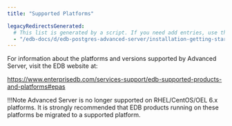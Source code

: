```yaml
---
title: "Supported Platforms"

legacyRedirectsGenerated:
  # This list is generated by a script. If you need add entries, use the `legacyRedirects` key.
  - "/edb-docs/d/edb-postgres-advanced-server/installation-getting-started/upgrade-guide/13/supported_platforms.html"
---
```


<div id="supported_platforms" class="registered_link"></div>

For information about the platforms and versions supported by Advanced Server, visit the EDB website at:

<https://www.enterprisedb.com/services-support/edb-supported-products-and-platforms#epas>

!!!Note
    Advanced Server is no longer supported on RHEL/CentOS/OEL 6.x platforms. It is strongly recommended that EDB products running on these platforms be migrated to a supported platform.